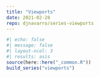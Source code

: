 ```yaml
---
title: "Viewports"
date: 2021-02-28
repo: djnavarro/series-viewports
---
```

  
```r
#| echo: false
#| message: false
#| layout-ncol: 3
#| results: asis
source(here::here("_common.R"))
build_series("viewports")
```
